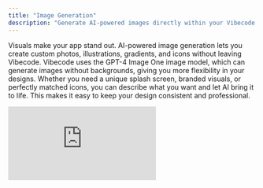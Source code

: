 ```yaml
---
title: "Image Generation"
description: "Generate AI-powered images directly within your Vibecode apps"
---
```


Visuals make your app stand out. AI-powered image generation lets you create custom photos, illustrations, gradients, and icons without leaving Vibecode. Vibecode uses the GPT-4 Image One image model, which can generate images without backgrounds, giving you more flexibility in your designs. Whether you need a unique splash screen, branded visuals, or perfectly matched icons, you can describe what you want and let AI bring it to life. This makes it easy to keep your design consistent and professional.

<iframe src="https://www.youtube.com/embed/H0f0y_VGjpw" title="YouTube video player" frameborder="0" className="w-full aspect-video rounded-xl" allow="accelerometer; autoplay; clipboard-write; encrypted-media; gyroscope; picture-in-picture; web-share" allowfullscreen />

## Generate Images and Icons

1. Navigate to the **Images & Icons** tab at the bottom of your project interface
2. Select which type of image you want to generate
3. Select which images and icons you want to add to include in your prompt to add to your app

### Example Prompt:

```
Please create a simple splash screen that puts the {{logo}}
above my {{image}}. Add text at the bottom of that screen
that says "Anthropic"
```

> **Note:** These are brand assets that were uploaded but you can generate your own image and ask AI to place those images in the app instead.

### Replacing Generated Images:

```
// Please replace the image beneath "Claude" with this {{image}}
that I just generated.
```

## Icons

You can also add icons.

When in the image tab, select **Icons**. This will make sure you are using the best image model in the world for generating icons.

After selecting "Icon" just describe the type of icon you want to include in your app.